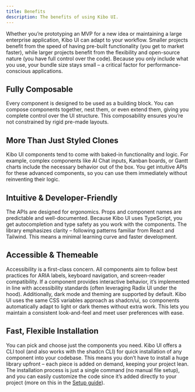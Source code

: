 ```yaml
---
title: Benefits
description: The benefits of using Kibo UI.
---
```


Whether you’re prototyping an MVP for a new idea or maintaining a large enterprise application, Kibo UI can adapt to your workflow. Smaller projects benefit from the speed of having pre-built functionality (you get to market faster), while larger projects benefit from the flexibility and open-source nature (you have full control over the code). Because you only include what you use, your bundle size stays small – a critical factor for performance-conscious applications.

## Fully Composable

Every component is designed to be used as a building block. You can compose components together, nest them, or even extend them, giving you complete control over the UI structure. This composability ensures you’re not constrained by rigid pre-made layouts.

## More Than Just Styled Clones

Kibo UI components tend to come with baked-in functionality and logic. For example, complex components like AI Chat inputs, Kanban boards, or Gantt charts include the necessary behavior out of the box. You get intuitive APIs for these advanced components, so you can use them immediately without reinventing their logic.

## Intuitive & Developer-Friendly

The APIs are designed for ergonomics. Props and component names are predictable and well-documented. Because Kibo UI uses TypeScript, you get autocompletion and type safety as you work with the components. The library emphasizes clarity – following patterns familiar from React and Tailwind. This means a minimal learning curve and faster development.

## Accessible & Themeable

Accessibility is a first-class concern. All components aim to follow best practices for ARIA labels, keyboard navigation, and screen-reader compatibility. If a component provides interactive behavior, it’s implemented in line with accessibility standards (often leveraging Radix UI under the hood). Additionally, dark mode and theming are supported by default. Kibo UI uses the same CSS variables approach as shadcn/ui, so components automatically adapt to light or dark themes without extra work. This lets you maintain a consistent look-and-feel and meet user preferences with ease.

## Fast, Flexible Installation

You can pick and choose just the components you need. Kibo UI offers a CLI tool (and also works with the shadcn CLI) for quick installation of any component into your codebase. This means you don’t have to install a huge library upfront – each piece is added on demand, keeping your project lean. The installation process is just a single command (no manual file setup), and you can easily customize the code since it’s added directly to your project (more on this in the [Setup guide](/docs/setup)).
